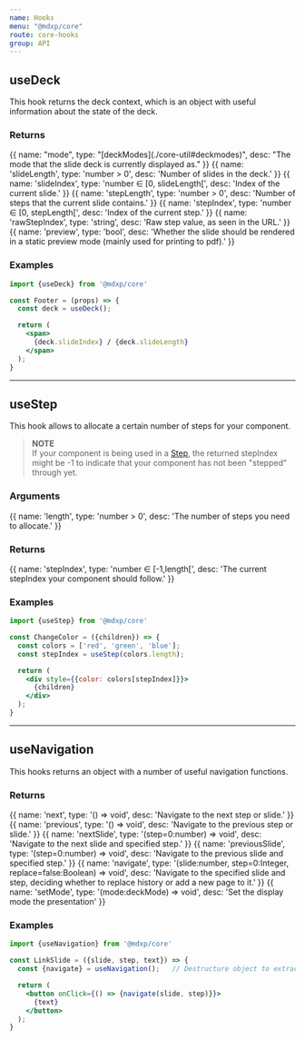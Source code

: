 ```yaml
---
name: Hooks
menu: "@mdxp/core"
route: core-hooks
group: API
---
```



## useDeck
This hook returns the deck context, which is an object with useful information about the state of the deck.

### Returns
<Arguments input={false}>
{{
  name: "mode",
  type: "[deckModes](./core-util#deckmodes)",
  desc: "The mode that the slide deck is currently displayed as."
}}
{{
  name: 'slideLength',
  type: 'number > 0',
  desc: 'Number of slides in the deck.'
}}
{{
  name: 'slideIndex',
  type: 'number ∈ [0, slideLength[',
  desc: 'Index of the current slide.'
}}
{{
  name: 'stepLength',
  type: 'number > 0',
  desc: 'Number of steps that the current slide contains.'
}}
{{
  name: 'stepIndex',
  type: 'number ∈ [0, stepLength[',
  desc: 'Index of the current step.'
}}
{{
  name: 'rawStepIndex',
  type: 'string',
  desc: 'Raw step value, as seen in the URL.'
}}
{{
  name: 'preview',
  type: 'bool',
  desc: 'Whether the slide should be rendered in a static preview mode (mainly used for printing to pdf).'
}}
</Arguments>

### Examples
```jsx
import {useDeck} from '@mdxp/core'

const Footer = (props) => {
  const deck = useDeck();

  return (
    <span>
      {deck.slideIndex} / {deck.slideLength}
    </span>
  );
}
```

---


## useStep
This hook allows to allocate a certain number of steps for your component.

> __NOTE__  
> If your component is being used in a [Step](/core-components#step),
> the returned stepIndex might be -1 to indicate that your component has not been "stepped" through yet.

### Arguments
<Arguments>
{{
  name: 'length',
  type: 'number > 0',
  desc: 'The number of steps you need to allocate.'
}}
</Arguments>

### Returns
<Arguments input={false}>
{{
  name: 'stepIndex',
  type: 'number ∈ [-1,length[',
  desc: 'The current stepIndex your component should follow.'
}}
</Arguments>

### Examples
```jsx
import {useStep} from '@mdxp/core'

const ChangeColor = ({children}) => {
  const colors = ['red', 'green', 'blue'];
  const stepIndex = useStep(colors.length);

  return (
    <div style={{color: colors[stepIndex]}}>
      {children}
    </div>
  );
}
```

---


## useNavigation
This hooks returns an object with a number of useful navigation functions.

### Returns
<Arguments input={false}>
{{
  name: 'next',
  type: '() => void',
  desc: 'Navigate to the next step or slide.'
}}
{{
  name: 'previous',
  type: '() => void',
  desc: 'Navigate to the previous step or slide.'
}}
{{
  name: 'nextSlide',
  type: '(step=0:number) => void',
  desc: 'Navigate to the next slide and specified step.'
}}
{{
  name: 'previousSlide',
  type: '(step=0:number) => void',
  desc: 'Navigate to the previous slide and specified step.'
}}
{{
  name: 'navigate',
  type: '(slide:number, step=0:Integer, replace=false:Boolean) => void',
  desc: 'Navigate to the specified slide and step, deciding whether to replace history or add a new page to it.'
}}
{{
  name: 'setMode',
  type: '(mode:deckMode) => void',
  desc: 'Set the display mode the presentation'
}}
</Arguments>

### Examples
```jsx
import {useNavigation} from '@mdxp/core'

const LinkSlide = ({slide, step, text}) => {
  const {navigate} = useNavigation();   // Destructure object to extract only navigate

  return (
    <button onClick={() => {navigate(slide, step)}}>
      {text}
    </button>
  );
}
```
